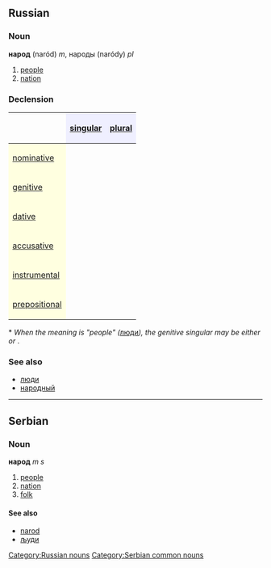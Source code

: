 ==Russian==
[[Category:Russian nouns]]
===Noun===
'''народ''' (naród) ''m'', народы (naródy) ''pl''

#[[people]]
#[[nation]]

===Declension===
{| border="1" cellpadding="4" cellspacing="0"
!
! style="background-color: #EFEFFF" align="center"|[[singular]]
! style="background-color: #EFEFFF" align="center"|[[plural]]
|-
! style="background-color: #FFFFE0" align="left"|[[nominative case|nominative]]
| align="center"|{{RUchar|наро́д}}
| align="center"|{{RUchar|наро́ды}}
|-
! style="background-color: #FFFFE0" align="left"|[[genitive case|genitive]]
| align="center"|{{RUchar|наро́да*}}
| align="center"|{{RUchar|наро́дов}}
|-
! style="background-color: #FFFFE0" align="left"|[[dative case|dative]]
| align="center"|{{RUchar|наро́ду}}
| align="center"|{{RUchar|наро́дам}}
|-
! style="background-color: #FFFFE0" align="left"|[[accusative case|accusative]]
| align="center"|{{RUchar|наро́д}}
| align="center"|{{RUchar|наро́ды}}
|-
! style="background-color: #FFFFE0" align="left"|[[instrumental case|instrumental]]
| align="center"|{{RUchar|наро́дом}}
| align="center"|{{RUchar|наро́дами}}
|-
! style="background-color: #FFFFE0" align="left"|[[prepositional case|prepositional]]
| align="center"|{{RUchar|о наро́де}}
| align="center"|{{RUchar|о наро́дах}}
|}

<nowiki>*</nowiki> ''When the meaning is "people" (''[[люди]]''), the genitive singular may be either'' {{RUchar|наро́да}} ''or'' {{RUchar|наро́ду}}.

===See also===
*[[люди]]
*[[народный]]


----
==Serbian==
===Noun===
'''народ''' ''m s''
#[[people]]
#[[nation]]
#[[folk]]
====See also====
*[[narod]]
*[[људи]]
[[Category:Serbian common nouns]]